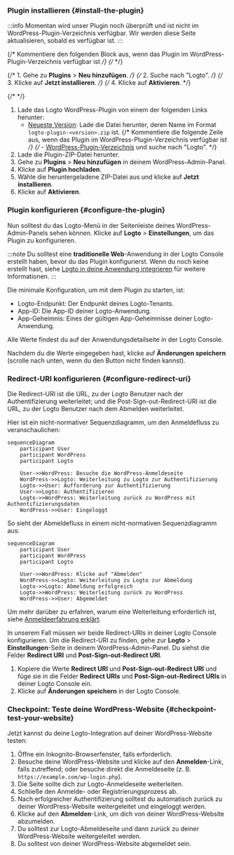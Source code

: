 
### Plugin installieren \{#install-the-plugin}

:::info
Momentan wird unser Plugin noch überprüft und ist nicht im WordPress-Plugin-Verzeichnis verfügbar. Wir werden diese Seite aktualisieren, sobald es verfügbar ist.
:::

<Tabs>

{/* Kommentiere den folgenden Block aus, wenn das Plugin im WordPress-Plugin-Verzeichnis verfügbar ist */}
{/* <TabItem value="admin-panel" label="Über das WordPress-Admin-Panel"> */}

{/* 1. Gehe zu **Plugins** > **Neu hinzufügen**. */}
{/* 2. Suche nach "Logto". */}
{/* 3. Klicke auf **Jetzt installieren**. */}
{/* 4. Klicke auf **Aktivieren**. */}

{/* </TabItem> */}

<TabItem value="upload" label="Über Upload">

1. Lade das Logto WordPress-Plugin von einem der folgenden Links herunter:
   - [Neueste Version](https://github.com/logto-io/wordpress/releases): Lade die Datei herunter, deren Name im Format `logto-plugin-<version>.zip` ist.
     {/* Kommentiere die folgende Zeile aus, wenn das Plugin im WordPress-Plugin-Verzeichnis verfügbar ist */}
     {/* - [WordPress-Plugin-Verzeichnis](https://wordpress.org/plugins) und suche nach "Logto". */}
2. Lade die Plugin-ZIP-Datei herunter.
3. Gehe zu **Plugins** > **Neu hinzufügen** in deinem WordPress-Admin-Panel.
4. Klicke auf **Plugin hochladen**.
5. Wähle die heruntergeladene ZIP-Datei aus und klicke auf **Jetzt installieren**.
6. Klicke auf **Aktivieren**.

</TabItem>

</Tabs>

### Plugin konfigurieren \{#configure-the-plugin}

Nun solltest du das Logto-Menü in der Seitenleiste deines WordPress-Admin-Panels sehen können. Klicke auf **Logto** > **Einstellungen**, um das Plugin zu konfigurieren.

:::note
Du solltest eine **traditionelle Web**-Anwendung in der Logto Console erstellt haben, bevor du das Plugin konfigurierst. Wenn du noch keine erstellt hast, siehe [Logto in deine Anwendung integrieren](/integrate-logto/integrate-logto-into-your-application) für weitere Informationen.
:::

Die minimale Konfiguration, um mit dem Plugin zu starten, ist:

- Logto-Endpunkt: Der Endpunkt deines Logto-Tenants.
- App-ID: Die App-ID deiner Logto-Anwendung.
- App-Geheimnis: Eines der gültigen App-Geheimnisse deiner Logto-Anwendung.

Alle Werte findest du auf der Anwendungsdetailseite in der Logto Console.

Nachdem du die Werte eingegeben hast, klicke auf **Änderungen speichern** (scrolle nach unten, wenn du den Button nicht finden kannst).

### Redirect-URI konfigurieren \{#configure-redirect-uri}

Die Redirect-URI ist die URL, zu der Logto Benutzer nach der Authentifizierung weiterleitet; und die Post-Sign-out-Redirect-URI ist die URL, zu der Logto Benutzer nach dem Abmelden weiterleitet.

Hier ist ein nicht-normativer Sequenzdiagramm, um den Anmeldefluss zu veranschaulichen:

```mermaid
sequenceDiagram
    participant User
    participant WordPress
    participant Logto

    User->>WordPress: Besuche die WordPress-Anmeldeseite
    WordPress->>Logto: Weiterleitung zu Logto zur Authentifizierung
    Logto->>User: Aufforderung zur Authentifizierung
    User->>Logto: Authentifizieren
    Logto->>WordPress: Weiterleitung zurück zu WordPress mit Authentifizierungsdaten
    WordPress->>User: Eingeloggt
```

So sieht der Abmeldefluss in einem nicht-normativen Sequenzdiagramm aus:

```mermaid
sequenceDiagram
    participant User
    participant WordPress
    participant Logto

    User->>WordPress: Klicke auf "Abmelden"
    WordPress->>Logto: Weiterleitung zu Logto zur Abmeldung
    Logto->>Logto: Abmeldung erfolgreich
    Logto->>WordPress: Weiterleitung zurück zu WordPress
    WordPress->>User: Abgemeldet
```

Um mehr darüber zu erfahren, warum eine Weiterleitung erforderlich ist, siehe [Anmeldeerfahrung erklärt](/concepts/sign-in-experience).

In unserem Fall müssen wir beide Redirect-URIs in deiner Logto Console konfigurieren. Um die Redirect-URI zu finden, gehe zur **Logto** > **Einstellungen**-Seite in deinem WordPress-Admin-Panel. Du siehst die Felder **Redirect URI** und **Post-Sign-out-Redirect URI**.

1. Kopiere die Werte **Redirect URI** und **Post-Sign-out-Redirect URI** und füge sie in die Felder **Redirect URIs** und **Post-Sign-out-Redirect URIs** in deiner Logto Console ein.
2. Klicke auf **Änderungen speichern** in der Logto Console.

### Checkpoint: Teste deine WordPress-Website \{#checkpoint-test-your-website}

Jetzt kannst du deine Logto-Integration auf deiner WordPress-Website testen:

1. Öffne ein Inkognito-Browserfenster, falls erforderlich.
2. Besuche deine WordPress-Website und klicke auf den **Anmelden**-Link, falls zutreffend; oder besuche direkt die Anmeldeseite (z. B. `https://example.com/wp-login.php`).
3. Die Seite sollte dich zur Logto-Anmeldeseite weiterleiten.
4. Schließe den Anmelde- oder Registrierungsprozess ab.
5. Nach erfolgreicher Authentifizierung solltest du automatisch zurück zu deiner WordPress-Website weitergeleitet und eingeloggt werden.
6. Klicke auf den **Abmelden**-Link, um dich von deiner WordPress-Website abzumelden.
7. Du solltest zur Logto-Abmeldeseite und dann zurück zu deiner WordPress-Website weitergeleitet werden.
8. Du solltest von deiner WordPress-Website abgemeldet sein.
